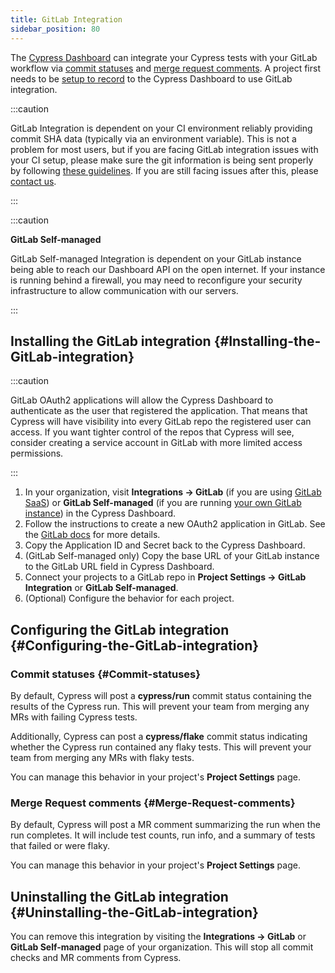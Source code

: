 ```yaml
---
title: GitLab Integration
sidebar_position: 80
---
```


The [Cypress Dashboard](https://on.cypress.io/dashboard) can integrate your
Cypress tests with your GitLab workflow via [commit statuses](#Commit-statuses)
and [merge request comments](#Merge-Request-comments). A project first needs to
be [setup to record](/guides/dashboard/projects) to the Cypress Dashboard to use
GitLab integration.

:::caution

GitLab Integration is dependent on your CI environment reliably providing commit
SHA data (typically via an environment variable). This is not a problem for most
users, but if you are facing GitLab integration issues with your CI setup,
please make sure the git information is being sent properly by following
[these guidelines](/guides/continuous-integration/introduction#Git-information).
If you are still facing issues after this, please
[contact us](mailto:hello@cypress.io).

:::

:::caution

<strong>
  <Icon name="exclamation-triangle" /> GitLab Self-managed
</strong>

GitLab Self-managed Integration is dependent on your GitLab instance being able
to reach our Dashboard API on the open internet. If your instance is running
behind a firewall, you may need to reconfigure your security infrastructure to
allow communication with our servers.

:::

## Installing the GitLab integration {#Installing-the-GitLab-integration}

:::caution

GitLab OAuth2 applications will allow the Cypress Dashboard to authenticate as
the user that registered the application. That means that Cypress will have
visibility into every GitLab repo the registered user can access. If you want
tighter control of the repos that Cypress will see, consider creating a service
account in GitLab with more limited access permissions.

:::

1. In your organization, visit **Integrations → GitLab** (if you are using
   [GitLab SaaS](https://docs.gitlab.com/ee/subscriptions/gitlab_com/)) or
   **GitLab Self-managed** (if you are running
   [your own GitLab instance](https://docs.gitlab.com/ee/subscriptions/self_managed/))
   in the Cypress Dashboard.
2. Follow the instructions to create a new OAuth2 application in GitLab. See the
   [GitLab docs](https://docs.gitlab.com/ee/integration/oauth_provider.html#adding-an-application-through-the-profile)
   for more details.
3. Copy the Application ID and Secret back to the Cypress Dashboard.
4. (GitLab Self-managed only) Copy the base URL of your GitLab instance to the
   GitLab URL field in Cypress Dashboard.
5. Connect your projects to a GitLab repo in **Project Settings → GitLab
   Integration** or **GitLab Self-managed**.
6. (Optional) Configure the behavior for each project.

## Configuring the GitLab integration {#Configuring-the-GitLab-integration}

### Commit statuses {#Commit-statuses}

By default, Cypress will post a **cypress/run** commit status containing the
results of the Cypress run. This will prevent your team from merging any MRs
with failing Cypress tests.

Additionally, Cypress can post a **cypress/flake** commit status indicating
whether the Cypress run contained any flaky tests. This will prevent your team
from merging any MRs with flaky tests.

You can manage this behavior in your project's **Project Settings** page.

### Merge Request comments {#Merge-Request-comments}

By default, Cypress will post a MR comment summarizing the run when the run
completes. It will include test counts, run info, and a summary of tests that
failed or were flaky.

You can manage this behavior in your project's **Project Settings** page.

## Uninstalling the GitLab integration {#Uninstalling-the-GitLab-integration}

You can remove this integration by visiting the **Integrations → GitLab** or
**GitLab Self-managed** page of your organization. This will stop all commit
checks and MR comments from Cypress.
